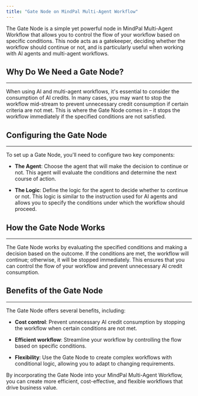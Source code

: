 ```yaml
---
title: "Gate Node on MindPal Multi-Agent Workflow"
---
```


The Gate Node is a simple yet powerful node in MindPal Multi-Agent Workflow that allows you to control the flow of your workflow based on specific conditions. This node acts as a gatekeeper, deciding whether the workflow should continue or not, and is particularly useful when working with AI agents and multi-agent workflows.

## Why Do We Need a Gate Node?

***

When using AI and multi-agent workflows, it's essential to consider the consumption of AI credits. In many cases, you may want to stop the workflow mid-stream to prevent unnecessary credit consumption if certain criteria are not met. This is where the Gate Node comes in – it stops the workflow immediately if the specified conditions are not satisfied.

## Configuring the Gate Node

***

To set up a Gate Node, you'll need to configure two key components:

* **The Agent**: Choose the agent that will make the decision to continue or not. This agent will evaluate the conditions and determine the next course of action.

* **The Logic**: Define the logic for the agent to decide whether to continue or not. This logic is similar to the instruction used for AI agents and allows you to specify the conditions under which the workflow should proceed.

## How the Gate Node Works

***

The Gate Node works by evaluating the specified conditions and making a decision based on the outcome. If the conditions are met, the workflow will continue; otherwise, it will be stopped immediately. This ensures that you can control the flow of your workflow and prevent unnecessary AI credit consumption.

## Benefits of the Gate Node

***

The Gate Node offers several benefits, including:

* **Cost control**: Prevent unnecessary AI credit consumption by stopping the workflow when certain conditions are not met.

* **Efficient workflow**: Streamline your workflow by controlling the flow based on specific conditions.

* **Flexibility**: Use the Gate Node to create complex workflows with conditional logic, allowing you to adapt to changing requirements.

By incorporating the Gate Node into your MindPal Multi-Agent Workflow, you can create more efficient, cost-effective, and flexible workflows that drive business value.